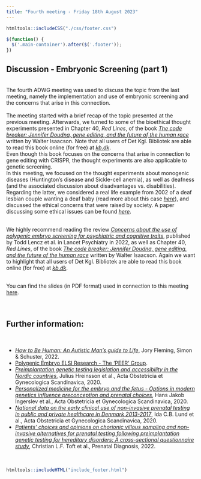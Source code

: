 ```yaml
---
title: "Fourth meeting - Friday 18th August 2023"
---
```


```r
htmltools::includeCSS("./css/footer.css")
```

```js
$(function() {
  $('.main-container').after($('.footer'));
})
```

## Discussion - Embryonic Screening (part 1)
<br>
The fourth ADWG meeting was used to discuss the topic from the last meeting, namely the implementation and use of embryonic screening and the concerns that arise in this connection.
<br>
<br>
The meeting started with a brief recap of the topic presented at the previous meeting. Afterwards, we turned to some of the bioethical thought experiments presented in Chapter 40, _Red Lines_, of the book <a href="https://www.simonandschuster.com/books/The-Code-Breaker/Walter-Isaacson/9781982115869" target="_blank" rel="noopener noreferrer" title="The code breaker by Walter Isaacson">_The code breaker: Jennifer Doudna, gene editing, and the future of the human race_</a> written by Walter Isaacson. Note that all users of Det Kgl. Bibliotek are able to read this book online (for free) at <a href="https://soeg.kb.dk/permalink/45KBDK_KGL/1pioq0f/alma99123923577205763" target="_blank" rel="noopener noreferrer" title="Det Kgl. Bibliotek">_kb.dk_</a>.
<br>
Even though this book focuses on the concerns that arise in connection to gene editing with CRISPR, the thought experiments are also applicable to genetic screening. 
<br>
In this meeting, we focused on the thought experiments about monogenic diseases (Huntington's disease and Sickle-cell anemia), as well as deafness (and the associated discussion about disadvantages vs. disabilities). Regarding the latter, we considered a real life example from 2002 of a deaf lesbian couple wanting a deaf baby (read more about this case <a href="https://jme.bmj.com/content/28/5/283" target="_blank" rel="noopener noreferrer" title="Deaf lesbian couple wants a deaf baby">_here_</a>), and discussed the ethical concerns that were raised by society. A paper discussing some ethical issues can be found <a href="https://www.jstor.org/stable/20696690" target="_blank" rel="noopener noreferrer" title="Genetic selection for deafness: the views of hearing children of deaf adults">_here_</a>. 

<br>
We highly recommend reading the review <a href="https://doi.org/10.1016/s2215-0366(22)00157-2" target="_blank" rel="noopener noreferrer" title="Concerns about the use of polygenic embryo screening for psychiatric and cognitive traits">_Concerns about the use of polygenic embryo screening for psychiatric and cognitive traits_</a>, published by Todd Lencz et al. in Lancet Psychiatry in 2022, as well as Chapter 40, _Red Lines_, of the book <a href="https://www.simonandschuster.com/books/The-Code-Breaker/Walter-Isaacson/9781982115869" target="_blank" rel="noopener noreferrer" title="The code breaker by Walter Isaacson">_The code breaker: Jennifer Doudna, gene editing, and the future of the human race_</a> written by Walter Isaacson. Again we want to highlight that all users of Det Kgl. Bibliotek are able to read this book online (for free) at <a href="https://soeg.kb.dk/permalink/45KBDK_KGL/1pioq0f/alma99123923577205763" target="_blank" rel="noopener noreferrer" title="Det Kgl. Bibliotek">_kb.dk_</a>.
<br><br>

You can find the slides (in PDF format) used in connection to this meeting <a href="Slides/ADWG_meeting4_embryonic_screening_part2.pdf" target="_blank" rel="noopener noreferrer" title="ADWG meeting - Embryonic screening">here</a>.
<br><br><br>

## Further information:
<br>

* <a href="https://www.simonandschuster.com/books/How-to-Be-Human/Jory-Fleming/9781501180521" target="_blank" rel="noopener noreferrer" title="How to Be Human: An Autistic Man's guide to Life">_How to Be Human: An Autistic Man's guide to Life_</a>, Jory Fleming, Simon & Schuster, 2022.
* <a href="https://www.polygenicembryo.org/" target="_blank" rel="noopener noreferrer" title="Polygenic Embryo ELSI Research">Polygenic Embryo ELSI Research - The 'PEER' Group</a>.
* <a href="https://doi.org/10.1111/aogs.13831" target="_blank" rel="noopener noreferrer" title="Preimplantation genetic testing legislation and accessibility in the Nordic countries">_Preimplantation genetic testing legislation and accessibility in the Nordic countries_</a>, Julius Hreinsson et al., Acta Obstetricia et Gynecologica Scandinavica, 2020.
* <a href="https://doi.org/10.1111/aogs.13882" target="_blank" rel="noopener noreferrer" title="Personalized medicine for the embryo and the fetus - Options in modern genetics influence preconception and prenatal choices">_Personalized medicine for the embryo and the fetus - Options in modern genetics influence preconception and prenatal choices_</a>, Hans Jakob Ingerslev et al., Acta Obstetricia et Gynecologica Scandinavica, 2020.
* <a href="https://doi.org/10.1111/aogs.14052" target="_blank" rel="noopener noreferrer" title="National data on the early clinical use of non-invasive prenatal testing in public and private healthcare in Denmark 2013-2017">_National data on the early clinical use of non-invasive prenatal testing in public and private healthcare in Denmark 2013-2017_</a>, Ida C.B. Lund et al., Acta Obstetricia et Gynecologica Scandinavica, 2020.
* <a href="https://doi.org/10.1002/pd.6088" target="_blank" rel="noopener noreferrer" title="Patients' choices and opinions on chorionic villous sampling and non-invasive alternatives for prenatal testing following preimplantation genetic testing for hereditary disorders: A cross-sectional questionnaire study">_Patients' choices and opinions on chorionic villous sampling and non-invasive alternatives for prenatal testing following preimplantation genetic testing for hereditary disorders: A cross-sectional questionnaire study_</a>, Christian L.F. Toft et al., Prenatal Diagnosis, 2022.
<br><br><br>

```r
htmltools::includeHTML("include_footer.html")
```